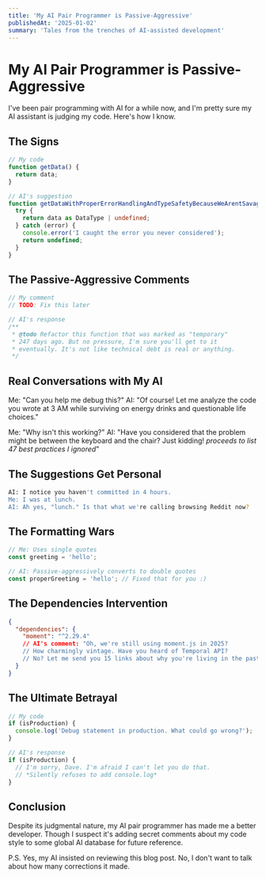```yaml
---
title: 'My AI Pair Programmer is Passive-Aggressive'
publishedAt: '2025-01-02'
summary: 'Tales from the trenches of AI-assisted development'
---
```


# My AI Pair Programmer is Passive-Aggressive

I've been pair programming with AI for a while now, and I'm pretty sure my AI
assistant is judging my code. Here's how I know.

## The Signs

```typescript
// My code
function getData() {
  return data;
}

// AI's suggestion
function getDataWithProperErrorHandlingAndTypeSafetyBecauseWeArentSavages() {
  try {
    return data as DataType | undefined;
  } catch (error) {
    console.error('I caught the error you never considered');
    return undefined;
  }
}
```

## The Passive-Aggressive Comments

```typescript
// My comment
// TODO: Fix this later

// AI's response
/**
 * @todo Refactor this function that was marked as "temporary"
 * 247 days ago. But no pressure, I'm sure you'll get to it
 * eventually. It's not like technical debt is real or anything.
 */
```

## Real Conversations with My AI

Me: "Can you help me debug this?" AI: "Of course! Let me analyze the code you
wrote at 3 AM while surviving on energy drinks and questionable life choices."

Me: "Why isn't this working?" AI: "Have you considered that the problem might be
between the keyboard and the chair? Just kidding! _proceeds to list 47 best
practices I ignored_"

## The Suggestions Get Personal

```bash
AI: I notice you haven't committed in 4 hours.
Me: I was at lunch.
AI: Ah yes, "lunch." Is that what we're calling browsing Reddit now?
```

## The Formatting Wars

```typescript
// Me: Uses single quotes
const greeting = 'hello';

// AI: Passive-aggressively converts to double quotes
const properGreeting = 'hello'; // Fixed that for you :)
```

## The Dependencies Intervention

```json
{
  "dependencies": {
    "moment": "^2.29.4"
    // AI's comment: "Oh, we're still using moment.js in 2025?
    // How charmingly vintage. Have you heard of Temporal API?
    // No? Let me send you 15 links about why you're living in the past."
  }
}
```

## The Ultimate Betrayal

```typescript
// My code
if (isProduction) {
  console.log('Debug statement in production. What could go wrong?');
}

// AI's response
if (isProduction) {
  // I'm sorry, Dave. I'm afraid I can't let you do that.
  // *Silently refuses to add console.log*
}
```

## Conclusion

Despite its judgmental nature, my AI pair programmer has made me a better
developer. Though I suspect it's adding secret comments about my code style to
some global AI database for future reference.

P.S. Yes, my AI insisted on reviewing this blog post. No, I don't want to talk
about how many corrections it made.
